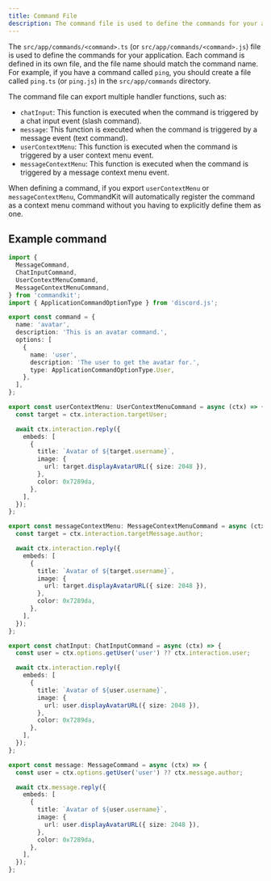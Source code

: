 ```yaml
---
title: Command File
description: The command file is used to define the commands for your application.
---
```


The `src/app/commands/<command>.ts` (or `src/app/commands/<command>.js`) file is used to define the commands for your application. Each command is defined in its own file, and the file name should match the command name. For example, if you have a command called `ping`, you should create a file called `ping.ts` (or `ping.js`) in the `src/app/commands` directory.

The command file can export multiple handler functions, such as:

- `chatInput`: This function is executed when the command is triggered by a chat input event (slash command).
- `message`: This function is executed when the command is triggered by a message event (text command).
- `userContextMenu`: This function is executed when the command is triggered by a user context menu event.
- `messageContextMenu`: This function is executed when the command is triggered by a message context menu event.

When defining a command, if you export `userContextMenu` or `messageContextMenu`, CommandKit will automatically register the command as a context menu command without you having to explicitly define them as one.

## Example command

```ts title="src/app/commands/avatar.ts"
import {
  MessageCommand,
  ChatInputCommand,
  UserContextMenuCommand,
  MessageContextMenuCommand,
} from 'commandkit';
import { ApplicationCommandOptionType } from 'discord.js';

export const command = {
  name: 'avatar',
  description: 'This is an avatar command.',
  options: [
    {
      name: 'user',
      description: 'The user to get the avatar for.',
      type: ApplicationCommandOptionType.User,
    },
  ],
};

export const userContextMenu: UserContextMenuCommand = async (ctx) => {
  const target = ctx.interaction.targetUser;

  await ctx.interaction.reply({
    embeds: [
      {
        title: `Avatar of ${target.username}`,
        image: {
          url: target.displayAvatarURL({ size: 2048 }),
        },
        color: 0x7289da,
      },
    ],
  });
};

export const messageContextMenu: MessageContextMenuCommand = async (ctx) => {
  const target = ctx.interaction.targetMessage.author;

  await ctx.interaction.reply({
    embeds: [
      {
        title: `Avatar of ${target.username}`,
        image: {
          url: target.displayAvatarURL({ size: 2048 }),
        },
        color: 0x7289da,
      },
    ],
  });
};

export const chatInput: ChatInputCommand = async (ctx) => {
  const user = ctx.options.getUser('user') ?? ctx.interaction.user;

  await ctx.interaction.reply({
    embeds: [
      {
        title: `Avatar of ${user.username}`,
        image: {
          url: user.displayAvatarURL({ size: 2048 }),
        },
        color: 0x7289da,
      },
    ],
  });
};

export const message: MessageCommand = async (ctx) => {
  const user = ctx.options.getUser('user') ?? ctx.message.author;

  await ctx.message.reply({
    embeds: [
      {
        title: `Avatar of ${user.username}`,
        image: {
          url: user.displayAvatarURL({ size: 2048 }),
        },
        color: 0x7289da,
      },
    ],
  });
};
```

